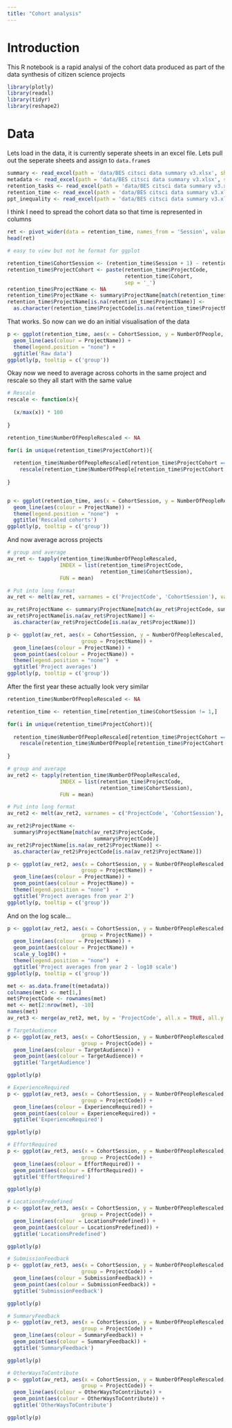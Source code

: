 ```yaml
---
title: "Cohort analysis"
---
```


# Introduction

This R notebook is a rapid analysi of the cohort data produced as part of the data synthesis of citizen science projects

```r
library(plotly)
library(readxl)
library(tidyr)
library(reshape2)
```

# Data

Lets load in the data, it is currently seperate sheets in an excel file. Lets pull out the seperate sheets and assign to `data.frame`s

```r
summary <- read_excel(path = 'data/BES citsci data summary v3.xlsx', sheet = 1)
metadata <- read_excel(path = 'data/BES citsci data summary v3.xlsx', sheet = 2)
retention_tasks <- read_excel(path = 'data/BES citsci data summary v3.xlsx', sheet = 3)
retention_time <- read_excel(path = 'data/BES citsci data summary v3.xlsx', sheet = 4)
ppt_inequality <- read_excel(path = 'data/BES citsci data summary v3.xlsx', sheet = 5)
```

I think I need to spread the cohort data so that time is represented in columns

```r
ret <- pivot_wider(data = retention_time, names_from = 'Session', values_from = 'NumberOfPeople')
head(ret)

# easy to view but not he format for ggplot

retention_time$CohortSession <- (retention_time$Session + 1) - retention_time$Cohort 
retention_time$ProjectCohort <- paste(retention_time$ProjectCode, 
                                      retention_time$Cohort,
                                      sep = '_')
retention_time$ProjectName <- NA
retention_time$ProjectName <- summary$ProjectName[match(retention_time$ProjectCode, summary$ProjectCode)]
retention_time$ProjectName[is.na(retention_time$ProjectName)] <-
  as.character(retention_time$ProjectCode[is.na(retention_time$ProjectName)])
```

That works. So now can we do an initial visualisation of the data

```r
p <- ggplot(retention_time, aes(x = CohortSession, y = NumberOfPeople, group = ProjectCohort)) +
  geom_line(aes(colour = ProjectName)) +
  theme(legend.position = "none") +
  ggtitle('Raw data')
ggplotly(p, tooltip = c('group'))

```

Okay now we need to average across cohorts in the same project and rescale so they all start with the same value

```r
# Rescale
rescale <- function(x){
  
  (x/max(x)) * 100
  
}

retention_time$NumberOfPeopleRescaled <- NA

for(i in unique(retention_time$ProjectCohort)){
  
  retention_time$NumberOfPeopleRescaled[retention_time$ProjectCohort == i] <-
    rescale(retention_time$NumberOfPeople[retention_time$ProjectCohort == i])
  
}


p <- ggplot(retention_time, aes(x = CohortSession, y = NumberOfPeopleRescaled, group = ProjectCohort)) +
  geom_line(aes(colour = ProjectName)) +
  theme(legend.position = "none")  +
  ggtitle('Rescaled cohorts')
ggplotly(p, tooltip = c('group'))

```
And now average across projects

```r
# group and average
av_ret <- tapply(retention_time$NumberOfPeopleRescaled,
                 INDEX = list(retention_time$ProjectCode,
                              retention_time$CohortSession),
                 FUN = mean)

# Put into long format
av_ret <- melt(av_ret, varnames = c('ProjectCode', 'CohortSession'), value.name = 'NumberOfPeopleRescaled')

av_ret$ProjectName <- summary$ProjectName[match(av_ret$ProjectCode, summary$ProjectCode)]
av_ret$ProjectName[is.na(av_ret$ProjectName)] <-
  as.character(av_ret$ProjectCode[is.na(av_ret$ProjectName)])

p <- ggplot(av_ret, aes(x = CohortSession, y = NumberOfPeopleRescaled,
                        group = ProjectName)) +
  geom_line(aes(colour = ProjectName)) +
  geom_point(aes(colour = ProjectName)) +
  theme(legend.position = "none")  +
  ggtitle('Project averages')
ggplotly(p, tooltip = c('group'))

```

After the first year these actually look very similar

```r
retention_time$NumberOfPeopleRescaled <- NA

retention_time <- retention_time[retention_time$CohortSession != 1,]

for(i in unique(retention_time$ProjectCohort)){
  
  retention_time$NumberOfPeopleRescaled[retention_time$ProjectCohort == i] <-
    rescale(retention_time$NumberOfPeople[retention_time$ProjectCohort == i])
  
}

# group and average
av_ret2 <- tapply(retention_time$NumberOfPeopleRescaled,
                 INDEX = list(retention_time$ProjectCode,
                              retention_time$CohortSession),
                 FUN = mean)

# Put into long format
av_ret2 <- melt(av_ret2, varnames = c('ProjectCode', 'CohortSession'), value.name = 'NumberOfPeopleRescaled')

av_ret2$ProjectName <- 
  summary$ProjectName[match(av_ret2$ProjectCode,
                            summary$ProjectCode)]
av_ret2$ProjectName[is.na(av_ret2$ProjectName)] <-
  as.character(av_ret2$ProjectCode[is.na(av_ret2$ProjectName)])

p <- ggplot(av_ret2, aes(x = CohortSession, y = NumberOfPeopleRescaled,
                        group = ProjectName)) +
  geom_line(aes(colour = ProjectName)) +
  geom_point(aes(colour = ProjectName)) +
  theme(legend.position = "none")  +
  ggtitle('Project averages from year 2')
ggplotly(p, tooltip = c('group'))
```
And on the log scale...


```r
p <- ggplot(av_ret2, aes(x = CohortSession, y = NumberOfPeopleRescaled,
                        group = ProjectName)) +
  geom_line(aes(colour = ProjectName)) +
  geom_point(aes(colour = ProjectName)) +
  scale_y_log10() +
  theme(legend.position = "none")  +
  ggtitle('Project averages from year 2 - log10 scale')
ggplotly(p, tooltip = c('group'))
```

```r
met <- as.data.frame(t(metadata))
colnames(met) <- met[1,]
met$ProjectCode <- rownames(met)
met <- met[2:nrow(met), -10]
names(met)
av_ret3 <- merge(av_ret2, met, by = 'ProjectCode', all.x = TRUE, all.y = FALSE)

# TargetAudience
p <- ggplot(av_ret3, aes(x = CohortSession, y = NumberOfPeopleRescaled,
                        group = ProjectCode)) +
  geom_line(aes(colour = TargetAudience)) +
  geom_point(aes(colour = TargetAudience)) +
  ggtitle('TargetAudience')

ggplotly(p)

# ExperienceRequired
p <- ggplot(av_ret3, aes(x = CohortSession, y = NumberOfPeopleRescaled,
                        group = ProjectCode)) +
  geom_line(aes(colour = ExperienceRequired)) +
  geom_point(aes(colour = ExperienceRequired)) +
  ggtitle('ExperienceRequired')

ggplotly(p)

# EffortRequired
p <- ggplot(av_ret3, aes(x = CohortSession, y = NumberOfPeopleRescaled,
                        group = ProjectCode)) +
  geom_line(aes(colour = EffortRequired)) +
  geom_point(aes(colour = EffortRequired)) +
  ggtitle('EffortRequired')

ggplotly(p)

# LocationsPredefined
p <- ggplot(av_ret3, aes(x = CohortSession, y = NumberOfPeopleRescaled,
                        group = ProjectCode)) +
  geom_line(aes(colour = LocationsPredefined)) +
  geom_point(aes(colour = LocationsPredefined)) +
  ggtitle('LocationsPredefined')

ggplotly(p)

# SubmissionFeedback
p <- ggplot(av_ret3, aes(x = CohortSession, y = NumberOfPeopleRescaled,
                        group = ProjectCode)) +
  geom_line(aes(colour = SubmissionFeedback)) +
  geom_point(aes(colour = SubmissionFeedback)) +
  ggtitle('SubmissionFeedback')

ggplotly(p)

# SummaryFeedback
p <- ggplot(av_ret3, aes(x = CohortSession, y = NumberOfPeopleRescaled,
                        group = ProjectCode)) +
  geom_line(aes(colour = SummaryFeedback)) +
  geom_point(aes(colour = SummaryFeedback)) +
  ggtitle('SummaryFeedback')

ggplotly(p)

# OtherWaysToContribute
p <- ggplot(av_ret3, aes(x = CohortSession, y = NumberOfPeopleRescaled,
                        group = ProjectCode)) +
  geom_line(aes(colour = OtherWaysToContribute)) +
  geom_point(aes(colour = OtherWaysToContribute)) +
  ggtitle('OtherWaysToContribute')

ggplotly(p)
```